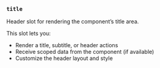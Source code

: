 ### `title`

Header slot for rendering the component’s title area.

This slot lets you:
- Render a title, subtitle, or header actions
- Receive scoped data from the component (if available)
- Customize the header layout and style

